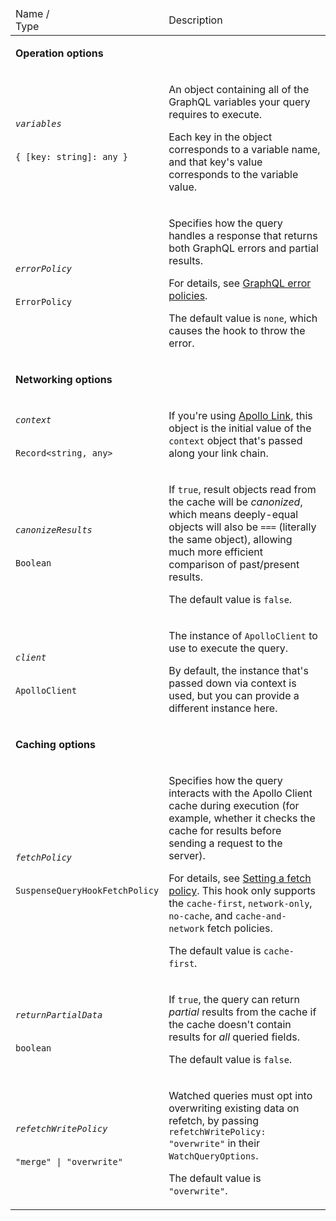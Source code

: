 <table class="field-table api-ref">

<thead>
  <tr>
    <td>Name /<br/>Type</td>
    <td>Description</td>
  </tr>
</thead>
<tbody>

<tr>
<td colspan="2">

**Operation options**

</td>
</tr>

<tr>
<td>

###### `variables`

`{ [key: string]: any }`
</td>

<td>

An object containing all of the GraphQL variables your query requires to execute.

Each key in the object corresponds to a variable name, and that key's value corresponds to the variable value.

</td>
</tr>

<tr>
<td>

###### `errorPolicy`

`ErrorPolicy`
</td>

<td>

Specifies how the query handles a response that returns both GraphQL errors and partial results.

For details, see [GraphQL error policies](/react/data/error-handling/#graphql-error-policies).

The default value is `none`, which causes the hook to throw the error.
</td>
</tr>

<tr>
<td colspan="2">

**Networking options**

</td>
</tr>

<tr>
<td>

###### `context`

`Record<string, any>`
</td>

<td>

If you're using [Apollo Link](/react/api/link/introduction/), this object is the initial value of the `context` object that's passed along your link chain.

</td>
</tr>

<tr>
<td>

###### `canonizeResults`

`Boolean`
</td>

<td>

If `true`, result objects read from the cache will be _canonized_, which means deeply-equal objects will also be `===` (literally the same object), allowing much more efficient comparison of past/present results.

The default value is `false`.

</td>
</tr>

<tr>
<td>

###### `client`

`ApolloClient`
</td>

<td>

The instance of `ApolloClient` to use to execute the query.

By default, the instance that's passed down via context is used, but you can provide a different instance here.

</td>
</tr>

<tr>
<td colspan="2">

**Caching options**

</td>
</tr>

<tr>
<td>

###### `fetchPolicy`

`SuspenseQueryHookFetchPolicy`
</td>

<td>

Specifies how the query interacts with the Apollo Client cache during execution (for example, whether it checks the cache for results before sending a request to the server).

For details, see [Setting a fetch
policy](/react/data/queries/#setting-a-fetch-policy). This hook only supports
the `cache-first`, `network-only`, `no-cache`, and `cache-and-network` fetch
policies.

The default value is `cache-first`.

</td>
</tr>

<tr>
<td>

###### `returnPartialData`

`boolean`
</td>

<td>

If `true`, the query can return _partial_ results from the cache if the cache doesn't contain results for _all_ queried fields.

The default value is `false`.

</td>
</tr>

<tr>
<td>

###### `refetchWritePolicy`

`"merge" | "overwrite"`
</td>

<td>

Watched queries must opt into overwriting existing data on refetch, by passing `refetchWritePolicy: "overwrite"` in their `WatchQueryOptions`.

The default value is `"overwrite"`.

</td>
</tr>

</tbody>

</table>
